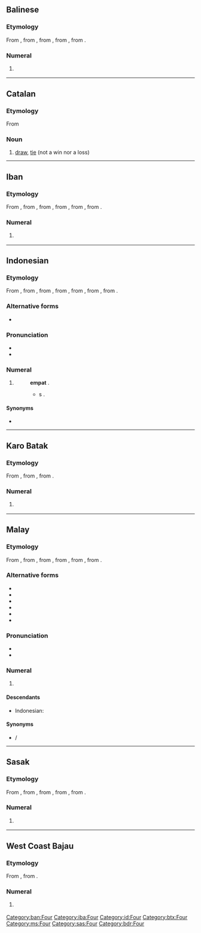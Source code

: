 {{also|ĕmpat}}
==Balinese==

===Etymology===
From {{etyl|poz-mcm-pro|ban}} {{m|poz-mcm-pro|*əmpat}}, from {{etyl|poz-msa-pro|ban}} {{m|poz-msa-pro|*əmpat}}, from {{etyl|poz-sus-pro|ban}} {{m|poz-sus-pro|*əmpat}}, from {{etyl|poz-pro|ban}} {{m|poz-pro|*əpat}}, from {{etyl|map-pro|ban}} {{m|map-pro|*Səpat}}.

===Numeral===
{{head|ban|numeral}}

# {{lb|ban|cardinal}} {{l|en|four}}

[[Category:ban:Four]]

----

==Catalan==

===Etymology===
From {{l|ca|empatar}}

===Noun===
{{ca-noun|m}}

# [[draw]], [[tie]] (not a win nor a loss)

----

==Iban==

===Etymology===
From {{etyl|poz-mly-pro|iba}} {{m|poz-mly-pro|*əmpat}}, from {{etyl|poz-mcm-pro|iba}} {{m|poz-mcm-pro|*əmpat}}, from {{etyl|poz-msa-pro|iba}} {{m|poz-msa-pro|*əmpat}}, from {{etyl|poz-sus-pro|iba}} {{m|poz-sus-pro|*əmpat}}, from {{etyl|poz-pro|iba}} {{m|poz-pro|*əpat}}, from {{etyl|map-pro|iba}} {{m|map-pro|*Səpat}}.

===Numeral===
{{head|iba|numeral}}

# {{lb|iba|cardinal}} {{l|en|four}}

[[Category:iba:Four]]

----

==Indonesian==
{{cardinalbox|id|3|4|5|tiga|lima|ord=keempat}}

===Etymology===
From {{etyl|ms|id}} {{m|ms|empat}}, from {{etyl|poz-mly-pro|id}} {{m|poz-mly-pro|*əmpat}}, from {{etyl|poz-mcm-pro|id}} {{m|poz-mcm-pro|*əmpat}}, from {{etyl|poz-msa-pro|id}} {{m|poz-msa-pro|*əmpat}}, from {{etyl|poz-sus-pro|id}} {{m|poz-sus-pro|*əmpat}}, from {{etyl|poz-pro|id}} {{m|poz-pro|*əpat}}, from {{etyl|map-pro|id}} {{m|map-pro|*Səpat}}.

===Alternative forms===
* {{l|id|pat}}

===Pronunciation===
* {{IPA|/əm.pat/|lang=id}}
* {{audio|Id-empat.ogg|audio|lang=id}}

===Numeral===
{{head|id|numeral}}

# {{lb|id|cardinal}} {{l|en|four}}
#: {{l|id|tujuh|Tujuh}} {{l|id|kurang}} '''empat''' {{l|id|sama}} {{l|id|dengan}} {{l|id|tiga}}.
#:* {{l|en|seven|Seven}} {{l|en|minus}} '''{{l|en|four}}''' {{l|en|equal}}s {{l|en|three}}.

====Synonyms====
* {{l|id|catur}}

[[Category:id:Four]]

----

==Karo Batak==

===Etymology===
From {{etyl|poz-sus-pro|btx}} {{m|poz-sus-pro|*əmpat}}, from {{etyl|poz-pro|btx}} {{m|poz-pro|*əpat}}, from {{etyl|map-pro|btx}} {{m|map-pro|*Səpat}}.

===Numeral===
{{head|btx|numeral}}

# {{lb|btx|cardinal}} {{l|en|four}}

[[Category:btx:Four]]

----

==Malay==
{{cardinalbox|ms|3|4|5|tiga|lima|ord=keempat}}

===Etymology===
From {{etyl|poz-mly-pro|ms}} {{m|poz-mly-pro|*əmpat}}, from {{etyl|poz-mcm-pro|ms}} {{m|poz-mcm-pro|*əmpat}}, from {{etyl|poz-msa-pro|ms}} {{m|poz-msa-pro|*əmpat}}, from {{etyl|poz-sus-pro|ms}} {{m|poz-sus-pro|*əmpat}}, from {{etyl|poz-pro|ms}} {{m|poz-pro|*əpat}}, from {{etyl|map-pro|ms}} {{m|map-pro|*Səpat}}.

===Alternative forms===
* {{l|ms|ĕmpat}}
* {{l|ms|ampat}}
* {{l|ms|ămpat}}
* {{l|ms|pat}}
* {{l|ms|امڤت|sc=Arab}}
* {{l|ms|ڤت|sc=Arab}}

===Pronunciation===
* {{IPA|/əmpat/|lang=ms}}
* {{rhymes|əmpat|pat|at|lang=ms}}

===Numeral===
{{head|ms|numeral|Jawi spelling|امڤت}}

# {{lb|ms|cardinal}} {{l|en|four}}

====Descendants====
{{top2}}
* Indonesian: {{l|id|empat}}
{{bottom}}

====Synonyms====
* {{l|ms|catur}} / {{l|ms|چاتور|sc=Arab}}

[[Category:ms:Four]]

----

==Sasak==

===Etymology===
From {{etyl|poz-mcm-pro|sas}} {{m|poz-mcm-pro|*əmpat}}, from {{etyl|poz-msa-pro|sas}} {{m|poz-msa-pro|*əmpat}}, from {{etyl|poz-sus-pro|sas}} {{m|poz-sus-pro|*əmpat}}, from {{etyl|poz-pro|sas}} {{m|poz-pro|*əpat}}, from {{etyl|map-pro|sas}} {{m|map-pro|*Səpat}}.

===Numeral===
{{head|sas|numeral}}

# {{lb|sas|cardinal}} {{l|en|four}}

[[Category:sas:Four]]

----

==West Coast Bajau==

===Etymology===
From {{etyl|poz-pro|bdr}} {{m|poz-pro|*əpat}}, from {{etyl|map-pro|bdr}} {{m|map-pro|*Səpat}}.

===Numeral===
{{head|bdr|numeral}}

# {{lb|bdr|cardinal}} {{l|en|four}}

[[Category:bdr:Four]]
